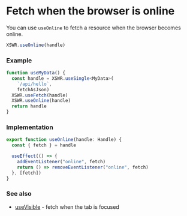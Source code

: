# Fetch when the browser is online

You can use `useOnline` to fetch a resource when the browser becomes online.

```typescript
XSWR.useOnline(handle) 
```

### Example

```typescript
function useMyData() {
  const handle = XSWR.useSingle<MyData>(
    `/api/hello`, 
    fetchAsJson)
  XSWR.useFetch(handle)
  XSWR.useOnline(handle)
  return handle
}
```

### Implementation

```typescript
export function useOnline(handle: Handle) {
  const { fetch } = handle

  useEffect(() => {
    addEventListener("online", fetch)
    return () => removeEventListener("online", fetch)
  }, [fetch])
}
```

### See also

- [useVisible](/features/use-visible) - fetch when the tab is focused